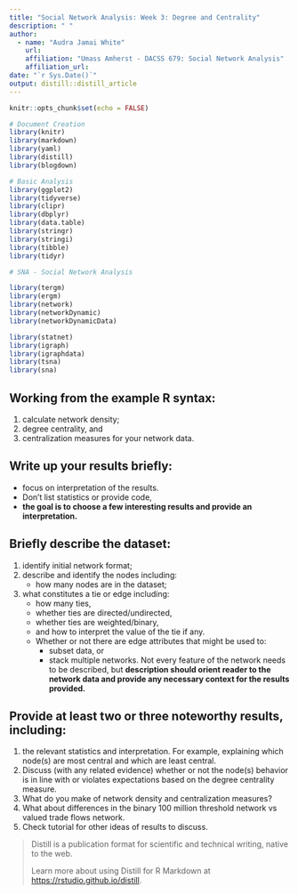 ```yaml
---
title: "Social Network Analysis: Week 3: Degree and Centrality"
description: " "
author:
  - name: "Audra Jamai White" 
    url: 
    affiliation: "Umass Amherst - DACSS 679: Social Network Analysis"
    affiliation_url: 
date: "`r Sys.Date()`"
output: distill::distill_article
---
```


```r
knitr::opts_chunk$set(echo = FALSE)

# Document Creation
library(knitr)
library(markdown)
library(yaml)
library(distill)
library(blogdown)

# Basic Analysis
library(ggplot2)
library(tidyverse)
library(clipr)
library(dbplyr)
library(data.table)
library(stringr)
library(stringi)
library(tibble)
library(tidyr)

# SNA - Social Network Analysis

library(tergm)
library(ergm)
library(network)
library(networkDynamic)
library(networkDynamicData)

library(statnet)
library(igraph)
library(igraphdata)
library(tsna)
library(sna)

```
## Working from the example R syntax:
1.   calculate network density; 
2.   degree centrality, and 
3.   centralization measures for your network data. 


## Write up your results briefly:
*   focus on interpretation of the results. 
*   Don’t list statistics or provide code, 
*  **the goal is to choose a few interesting results and provide an interpretation.**

## Briefly describe the dataset:
1.   identify initial network format; 
2.   describe and identify the nodes 
     including: 
        *  how many nodes are in the dataset; 
3.   what constitutes a tie or edge
     including:
        *  how many ties, 
        *   whether ties are directed/undirected,
        *   whether ties are weighted/binary, 
        *   and how to interpret the value of the tie if any.
        *   Whether or not there are edge attributes 
            that might be used to:
            *   subset data, or 
            *   stack multiple networks. 
Not every feature of the network needs to be described, but **description should orient reader to the network data and provide any necessary context for the results provided.**

## Provide at least two or three noteworthy results, including:
1.   the relevant statistics and interpretation. 
        For example, explaining which node(s) are most central and which are least central. 
2.   Discuss (with any related evidence) whether or not the node(s) behavior is in line with or violates expectations based on the degree centrality measure. 
3.   What do you make of network density and centralization measures?  
4.   What about differences in the binary 100 million threshold network vs valued trade flows network. 
 5.  Check tutorial for other ideas of results to discuss.


 
> Distill is a publication format for scientific and technical writing, native to the web.
>
> Learn more about using Distill for R Markdown at <https://rstudio.github.io/distill>.